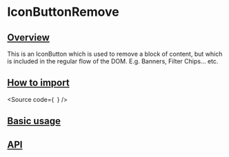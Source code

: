 

<Meta of={Stories} />

# IconButtonRemove

## [Overview](#overview)

This is an IconButton which is used to remove a block of content, but which is
included in the regular flow of the DOM. E.g. Banners, Filter Chips... etc.

## [How to import](#how-to-import)

<Source
  code={`
`}
/>

## [Basic usage](#basic-usage)

<Canvas of={Stories.Base} />

## [API](#api)

<ArgTypes of={Stories} />
